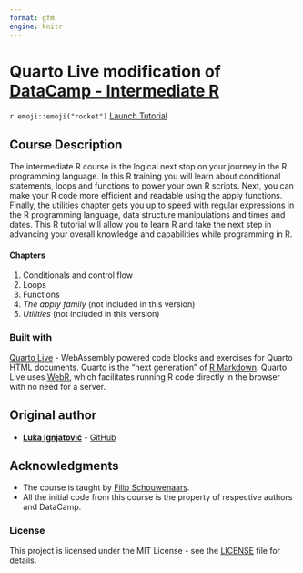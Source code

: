 ```yaml
---
format: gfm
engine: knitr
---
```


# Quarto Live modification of [DataCamp - Intermediate R](https://www.datacamp.com/courses/intermediate-r/)

`r emoji::emoji("rocket")` [Launch Tutorial](https://mdlama.github.io/Intermediate_R/) 

## Course Description

The intermediate R course is the logical next stop on your journey in the R programming language. In this R training you will learn about conditional statements, loops and functions to power your own R scripts. Next, you can make your R code more efficient and readable using the apply functions. Finally, the utilities chapter gets you up to speed with regular expressions in the R programming language, data structure manipulations and times and dates. This R tutorial will allow you to learn R and take the next step in advancing your overall knowledge and capabilities while programming in R.

#### Chapters

1) Conditionals and control flow  
2) Loops  
3) Functions
4) *The apply family* (not included in this version)
5) *Utilities* (not included in this version)


### Built with

[Quarto Live](https://r-wasm.github.io/quarto-live/) - WebAssembly powered code blocks and exercises for Quarto HTML documents. Quarto is the "next generation" of [R Markdown](http://rmarkdown.rstudio.com/). Quarto Live uses [WebR](https://docs.r-wasm.org/webr/latest/), which facilitates running R code directly in the browser with no need for a server.

## Original author

* [**Luka Ignjatović**](https://www.linkedin.com/in/lukaignjatovic/) - [GitHub](https://github.com/LukaIgnjatovic)

## Acknowledgments

* The course is taught by [Filip Schouwenaars](https://www.datacamp.com/instructors/filipsch).
* All the initial code from this course is the property of respective authors and DataCamp.

### License

This project is licensed under the MIT License - see the [LICENSE](LICENSE.md) file for details.
